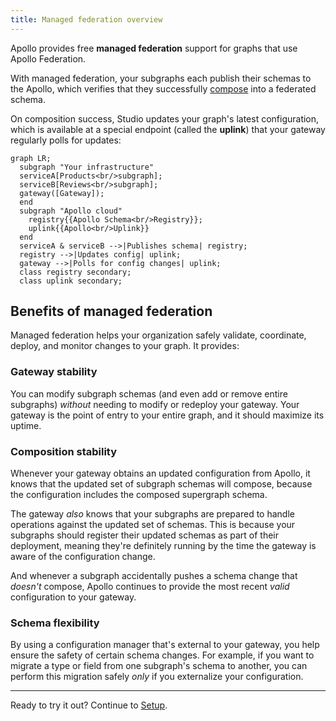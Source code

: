 ```yaml
---
title: Managed federation overview
---
```


Apollo provides free **managed federation** support for graphs that use Apollo Federation.

With managed federation, your subgraphs each publish their schemas to the Apollo, which verifies that they successfully [compose](../federated-types/composition/) into a federated schema.

On composition success, Studio updates your graph's latest configuration, which is available at a special endpoint (called the **uplink**) that your gateway regularly polls for updates:

```mermaid
graph LR;
  subgraph "Your infrastructure"
  serviceA[Products<br/>subgraph];
  serviceB[Reviews<br/>subgraph];
  gateway([Gateway]);
  end
  subgraph "Apollo cloud"
    registry{{Apollo Schema<br/>Registry}};
    uplink{{Apollo<br/>Uplink}}
  end
  serviceA & serviceB -->|Publishes schema| registry;
  registry -->|Updates config| uplink;
  gateway -->|Polls for config changes| uplink;
  class registry secondary;
  class uplink secondary;
```

## Benefits of managed federation

Managed federation helps your organization safely validate, coordinate, deploy, and monitor changes to your graph. It provides:

### Gateway stability

You can modify subgraph schemas (and even add or remove entire subgraphs) _without_ needing to modify or redeploy your gateway. Your gateway is the point of entry to your entire graph, and it should maximize its uptime.

### Composition stability

Whenever your gateway obtains an updated configuration from Apollo, it knows that the updated set of subgraph schemas will compose, because the configuration includes the composed supergraph schema.

The gateway _also_ knows that your subgraphs are prepared to handle operations against the updated set of schemas. This is because your subgraphs should register their updated schemas as part of their deployment, meaning they're definitely running by the time the gateway is aware of the configuration change.

And whenever a subgraph accidentally pushes a schema change that _doesn't_ compose, Apollo continues to provide the most recent _valid_ configuration to your gateway.


### Schema flexibility

By using a configuration manager that's external to your gateway, you help ensure the safety of certain schema changes. For example, if you want to migrate a type or field from one subgraph's schema to another, you can perform this migration safely _only_ if you externalize your configuration.

<hr/>

Ready to try it out? Continue to [Setup](./setup/).

